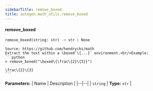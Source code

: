 ```yaml
---
sidebarTitle: remove_boxed
title: autogen.math_utils.remove_boxed
---
```


<code class="doc-symbol doc-symbol-heading doc-symbol-function"></code>
#### remove_boxed

```python
remove_boxed(string: str) -> str | None
```

    Source: https://github.com/hendrycks/math
    Extract the text within a \boxed`\{...}` environment.<br/>Example: 
    ```python
    > remove_boxed("\boxed\{\frac\{2}\{3}}")
    
    \frac\{2}\{3}
    ```

<b>Parameters:</b>
| Name | Description |
|--|--|
| `string` | **Type:** `str` |

<br />